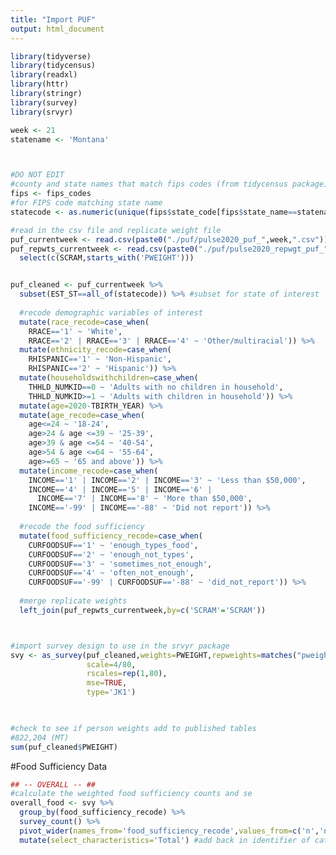 ```yaml
---
title: "Import PUF"
output: html_document
---
```


```r
library(tidyverse)
library(tidycensus)
library(readxl)
library(httr)
library(stringr)
library(survey)
library(srvyr)
```

```r
week <- 21
statename <- 'Montana'



#DO NOT EDIT 
#county and state names that match fips codes (from tidycensus package)
fips <- fips_codes
#for FIPS code matching state name
statecode <- as.numeric(unique(fips$state_code[fips$state_name==statename]))
```

```r
#read in the csv file and replicate weight file
puf_currentweek <- read.csv(paste0("./puf/pulse2020_puf_",week,".csv"))
puf_repwts_currentweek <- read.csv(paste0("./puf/pulse2020_repwgt_puf_",week,".csv")) %>%
  select(c(SCRAM,starts_with('PWEIGHT')))


puf_cleaned <- puf_currentweek %>%
  subset(EST_ST==all_of(statecode)) %>% #subset for state of interest
  
  #recode demographic variables of interest
  mutate(race_recode=case_when(
    RRACE=='1' ~ 'White',
    RRACE=='2' | RRACE=='3' | RRACE=='4' ~ 'Other/multiracial')) %>%
  mutate(ethnicity_recode=case_when(
    RHISPANIC=='1' ~ 'Non-Hispanic',
    RHISPANIC=='2' ~ 'Hispanic')) %>%
  mutate(householdswithchildren=case_when(
    THHLD_NUMKID==0 ~ 'Adults with no children in household',
    THHLD_NUMKID>=1 ~ 'Adults with children in household')) %>%
  mutate(age=2020-TBIRTH_YEAR) %>%
  mutate(age_recode=case_when(
    age<=24 ~ '18-24',
    age>24 & age <=39 ~ '25-39',
    age>39 & age <=54 ~ '40-54',
    age>54 & age <=64 ~ '55-64',
    age>=65 ~ '65 and above')) %>%
  mutate(income_recode=case_when(
    INCOME=='1' | INCOME=='2' | INCOME=='3' ~ 'Less than $50,000',
    INCOME=='4' | INCOME=='5' | INCOME=='6' | 
      INCOME=='7' | INCOME=='8' ~ 'More than $50,000',
    INCOME=='-99' | INCOME=='-88' ~ 'Did not report')) %>%
  
  #recode the food sufficiency
  mutate(food_sufficiency_recode=case_when(
    CURFOODSUF=='1' ~ 'enough_types_food',
    CURFOODSUF=='2' ~ 'enough_not_types',
    CURFOODSUF=='3' ~ 'sometimes_not_enough',
    CURFOODSUF=='4' ~ 'often_not_enough',
    CURFOODSUF=='-99' | CURFOODSUF=='-88' ~ 'did_not_report')) %>%
  
  #merge replicate weights
  left_join(puf_repwts_currentweek,by=c('SCRAM'='SCRAM')) 



#import survey design to use in the srvyr package
svy <- as_survey(puf_cleaned,weights=PWEIGHT,repweights=matches("pweight\\d"),
                 scale=4/80,
                 rscales=rep(1,80),
                 mse=TRUE,
                 type='JK1')
  


#check to see if person weights add to published tables
#822,204 (MT) 
sum(puf_cleaned$PWEIGHT)
```


#Food Sufficiency Data
```r

## -- OVERALL -- ##
#calculate the weighted food sufficiency counts and se
overall_food <- svy %>%
  group_by(food_sufficiency_recode) %>%
  survey_count() %>%
  pivot_wider(names_from='food_sufficiency_recode',values_from=c('n','n_se')) %>%
  mutate(select_characteristics='Total') #add back in identifier of category

```